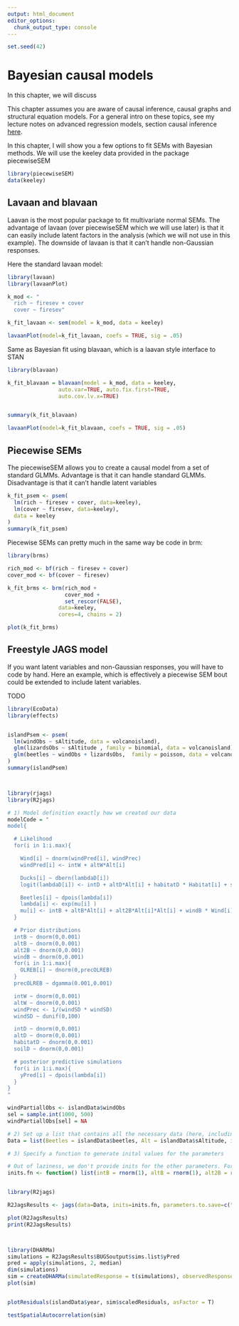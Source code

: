 ```yaml
---
output: html_document
editor_options:
  chunk_output_type: console
---
```


```r
set.seed(42)
```

# Bayesian causal models

::: callout-note
In this chapter, we will discuss 

:::


This chapter assumes you are aware of causal inference, causal graphs and structural equation models. For a general intro on these topics, see my lecture notes on advanced regression models, section causal inference [here](https://theoreticalecology.github.io/AdvancedRegressionModels/3B-CausalInference.html).

In this chapter, I will show you a few options to fit SEMs with Bayesian methods. We will use the keeley data provided in the package piecewiseSEM

```r
library(piecewiseSEM) 
data(keeley)
```

## Lavaan and blavaan

Laavan is the most popular package to fit multivariate normal SEMs. The advantage of lavaan (over piecewiseSEM which we will use later) is that it can easily include latent factors in the analysis (which we will not use in this example). The downside of lavaan is that it can't handle non-Gaussian responses.

Here the standard lavaan model:

```r
library(lavaan)
library(lavaanPlot)

k_mod <- "
  rich ~ firesev + cover
  cover ~ firesev"

k_fit_lavaan <- sem(model = k_mod, data = keeley)

lavaanPlot(model=k_fit_lavaan, coefs = TRUE, sig = .05)

```

Same as Bayesian fit using blavaan, which is a laavan style interface to STAN

```r
library(blavaan)

k_fit_blavaan = blavaan(model = k_mod, data = keeley,
                auto.var=TRUE, auto.fix.first=TRUE,
                auto.cov.lv.x=TRUE)


summary(k_fit_blavaan)

lavaanPlot(model=k_fit_blavaan, coefs = TRUE, sig = .05)

```

## Piecewise SEMs

The piecewiseSEM allows you to create a causal model from a set of standard GLMMs. Advantage is that it can handle standard GLMMs. Disadvantage is that it can't handle latent variables

```r
k_fit_psem <- psem(
  lm(rich ~ firesev + cover, data=keeley),
  lm(cover ~ firesev, data=keeley),
  data = keeley
)
summary(k_fit_psem)

```

Piecewise SEMs can pretty much in the same way be code in brm:

```r
library(brms)

rich_mod <- bf(rich ~ firesev + cover)
cover_mod <- bf(cover ~ firesev)

k_fit_brms <- brm(rich_mod +
                  cover_mod + 
                  set_rescor(FALSE), 
                data=keeley,
                cores=4, chains = 2)

plot(k_fit_brms)

```

## Freestyle JAGS model

If you want latent variables and non-Gaussian responses, you will have to code by hand. Here an example, which is effectively a piecewise SEM bout could be extended to include latent variables.

TODO

```r
library(EcoData)
library(effects)


islandPsem <- psem(
  lm(windObs ~ sAltitude, data = volcanoisland),
  glm(lizardsObs ~ sAltitude , family = binomial, data = volcanoisland),
  glm(beetles ~ windObs + lizardsObs,  family = poisson, data = volcanoisland)
)
summary(islandPsem)



library(rjags)
library(R2jags)

# 1) Model definition exactly how we created our data 
modelCode = "
model{

  # Likelihood
  for(i in 1:i.max){

    Wind[i] ~ dnorm(windPred[i], windPrec)
    windPred[i] <- intW + altW*Alt[i]

    Ducks[i] ~ dbern(lambdaD[i])
    logit(lambdaD[i]) <- intD + altD*Alt[i] + habitatD * Habitat[i] + soilD * SoilTexture[i]

    Beetles[i] ~ dpois(lambda[i])
    lambda[i] <- exp(mu[i] )  
    mu[i] <- intB + altB*Alt[i] + alt2B*Alt[i]*Alt[i] + windB * Wind[i] + OLREB[i]
  }

  # Prior distributions
  intB ~ dnorm(0,0.001)
  altB ~ dnorm(0,0.001)
  alt2B ~ dnorm(0,0.001)
  windB ~ dnorm(0,0.001)
  for(i in 1:i.max){
    OLREB[i] ~ dnorm(0,precOLREB)
  }
  precOLREB ~ dgamma(0.001,0.001)

  intW ~ dnorm(0,0.001)
  altW ~ dnorm(0,0.001)
  windPrec <- 1/(windSD * windSD)
  windSD ~ dunif(0,100)

  intD ~ dnorm(0,0.001)
  altD ~ dnorm(0,0.001)
  habitatD ~ dnorm(0,0.001)
  soilD ~ dnorm(0,0.001)

  # posterior predictive simulations
  for(i in 1:i.max){
    yPred[i] ~ dpois(lambda[i])
  }
}
"

windPartiallObs <- islandData$windObs
sel = sample.int(1000, 500)
windPartiallObs[sel] = NA

# 2) Set up a list that contains all the necessary data (here, including parameters of the prior distribution)
Data = list(Beetles = islandData$beetles, Alt = islandData$sAltitude, i.max = length(islandData$sAltitude), Wind = windPartiallObs, Ducks = islandData$ducks, Habitat = islandData$habitatQuality, SoilTexture = islandData$earth)

# 3) Specify a function to generate inital values for the parameters

# Out of laziness, we don't provide inits for the other parameters. For a real study, provide overdispersed sampling functions for all parameters
inits.fn <- function() list(intB = rnorm(1), altB = rnorm(1), alt2B = rnorm(1))


library(R2jags)

R2JagsResults <- jags(data=Data, inits=inits.fn, parameters.to.save=c("intB","altB","alt2B", "intW", "altW", "windB", "intD", "altD", "habitatD", "soilD"), n.chains=3, n.iter=10000, model.file=textConnection(modelCode), DIC = F)

plot(R2JagsResults)
print(R2JagsResults)



library(DHARMa)
simulations = R2JagsResults$BUGSoutput$sims.list$yPred
pred = apply(simulations, 2, median)
dim(simulations)
sim = createDHARMa(simulatedResponse = t(simulations), observedResponse = islandData$beetles, fittedPredictedResponse = pred, integerResponse = T)
plot(sim)


plotResiduals(islandData$year, sim$scaledResiduals, asFactor = T)

testSpatialAutocorrelation(sim)

```
